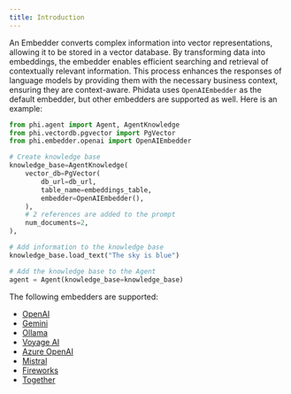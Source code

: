 ```yaml
---
title: Introduction
---
```


An Embedder converts complex information into vector representations, allowing it to be stored in a vector database. By transforming data into embeddings, the embedder enables efficient searching and retrieval of contextually relevant information. This process enhances the responses of language models by providing them with the necessary business context, ensuring they are context-aware. Phidata uses `OpenAIEmbedder` as the default embedder, but other embedders are supported as well. Here is an example:

```python
from phi.agent import Agent, AgentKnowledge
from phi.vectordb.pgvector import PgVector
from phi.embedder.openai import OpenAIEmbedder

# Create knowledge base
knowledge_base=AgentKnowledge(
    vector_db=PgVector(
        db_url=db_url,
        table_name=embeddings_table,
        embedder=OpenAIEmbedder(),
    ),
    # 2 references are added to the prompt
    num_documents=2,
),

# Add information to the knowledge base
knowledge_base.load_text("The sky is blue")

# Add the knowledge base to the Agent
agent = Agent(knowledge_base=knowledge_base)
```

The following embedders are supported:

- [OpenAI](/embedder/openai)
- [Gemini](/embedder/gemini)
- [Ollama](/embedder/ollama)
- [Voyage AI](/embedder/voyageai)
- [Azure OpenAI](/embedder/azure_openai)
- [Mistral](/embedder/mistral)
- [Fireworks](/embedder/fireworks)
- [Together](/embedder/together)
